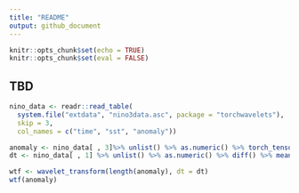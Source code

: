 ```yaml
---
title: "README"
output: github_document
---
```


```r
knitr::opts_chunk$set(echo = TRUE)
knitr::opts_chunk$set(eval = FALSE)
```

## TBD

```r
nino_data <- readr::read_table(
  system.file("extdata", "nino3data.asc", package = "torchwavelets"),
  skip = 3,
  col_names = c("time", "sst", "anomaly"))

anomaly <- nino_data[ , 3]%>% unlist() %>% as.numeric() %>% torch_tensor()
dt <- nino_data[ , 1] %>% unlist() %>% as.numeric() %>% diff() %>% mean()

wtf <- wavelet_transform(length(anomaly), dt = dt)
wtf(anomaly)
```
